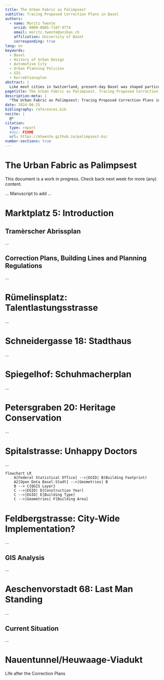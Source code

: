 ```yaml
---
title: The Urban Fabric as Palimpsest
subtitle: Tracing Proposed Correction Plans in Basel
authors:
  - name: Moritz Twente
    orcid: 0009-0005-7187-9774
    email: moritz.twente@unibas.ch
    affiliation: University of Basel
    corresponding: true
lang: en
keywords:
  - Basel
  - History of Urban Design
  - Automotive City
  - Urban Planning Policies
  - GIS
  - Korrektionsplan
abstract: |
  Like most cities in Switzerland, present-day Basel was shaped particularly by urban planning decisions made between 1940 and 1970: With the underlying goal of modernization, new transport infrastructures were built to make cities more accessible to cars. To this end, several so-called 'Korrektionspläne' were drawn up for Basel that proposed the construction of automobile traffic axes through the Old Town. Overall, these plans were not fully executed, since urban planning that prioritized private cars was met with increasing criticism. Nevertheless, the planned road system left a mark and partial implementations can still be seen today. We use GIS to trace these fragments in the urban fabric. By reading the city structure as a palimpsest to expose the superimposition of temporal layers that each convey different sociopolitical ideas, we critically engage with narratives about the history of Basel.
pagetitle: The Urban Fabric as Palimpsest. Tracing Proposed Correction Plans in Basel.
description-meta: |
  "The Urban Fabric as Palimpsest: Tracing Proposed Correction Plans in Basel" is a paper presentation by Moritz Twente for the conference "Historical Arguments and the Digital", held at the University of Luxembourg in June 2024.
date: 2024-06-25
bibliography: references.bib
nocite: |
  @*
citation:
  type: report
  #doi: FIXME
  url: https://mtwente.github.io/palimpsest-bs/
number-sections: true
---
```


# The Urban Fabric as Palimpsest

::: {.callout-warning}
This document is a work in progress. Check back next week for more (any) content.
:::

... Manuscript to add ...

# Marktplatz 5: Introduction

## Tramèrscher Abrissplan

...

## Correction Plans, Building Lines and Planning Regulations

...

# Rümelinsplatz: Talentlastungsstrasse

...

# Schneidergasse 18: Stadthaus

...

# Spiegelhof: Schuhmacherplan

...

# Petersgraben 20: Heritage Conservation

...

# Spitalstrasse: Unhappy Doctors

...
```mermaid
flowchart LR
    A[Federal Statistical Office] -->|EGID| B(Building Footprint)
    A2[Open Data Basel-Stadt] -->|Geometries| B
    B --> C{QGIS Layer}
    C -->|EGID| D[Construction Year]
    C -->|EGID| E[Building Type]
    C -->|Geometries| F[Building Area]
```

# Feldbergstrasse: City-Wide Implementation?

...

## GIS Analysis

...

# Aeschenvorstadt 68: Last Man Standing

...

## Current Situation

...

# Nauentunnel/Heuwaage-Viadukt

Life after the Correction Plans